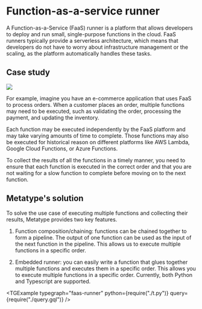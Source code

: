 
# Function-as-a-service runner

A Function-as-a-Service (FaaS) runner is a platform that allows developers to deploy and run small, single-purpose functions in the cloud. FaaS runners typically provide a serverless architecture, which means that developers do not have to worry about infrastructure management or the scaling, as the platform automatically handles these tasks.

## Case study

<div className="text-center md:float-right p-8">

![](image.drawio.svg)

</div>

For example, imagine you have an e-commerce application that uses FaaS to process orders. When a customer places an order, multiple functions may need to be executed, such as validating the order, processing the payment, and updating the inventory.

Each function may be executed independently by the FaaS platform and may take varying amounts of time to complete. Those functions may also be executed for historical reason on different platforms like AWS Lambda, Google Cloud Functions, or Azure Functions.

To collect the results of all the functions in a timely manner, you need to ensure that each function is executed in the correct order and that you are not waiting for a slow function to complete before moving on to the next function.

## Metatype's solution

To solve the use case of executing multiple functions and collecting their results, Metatype provides two key features.

1. Function composition/chaining: functions can be chained together to form a pipeline. The output of one function can be used as the input of the next function in the pipeline. This allows us to execute multiple functions in a specific order.

2. Embedded runner: you can easily write a function that glues together multiple functions and executes them in a specific order. This allows you to execute multiple functions in a specific order. Currently, both Python and Typescript are supported.

<TGExample
  typegraph="faas-runner"
  python={require("./t.py")}
  query={require("./query.gql")}
/>
